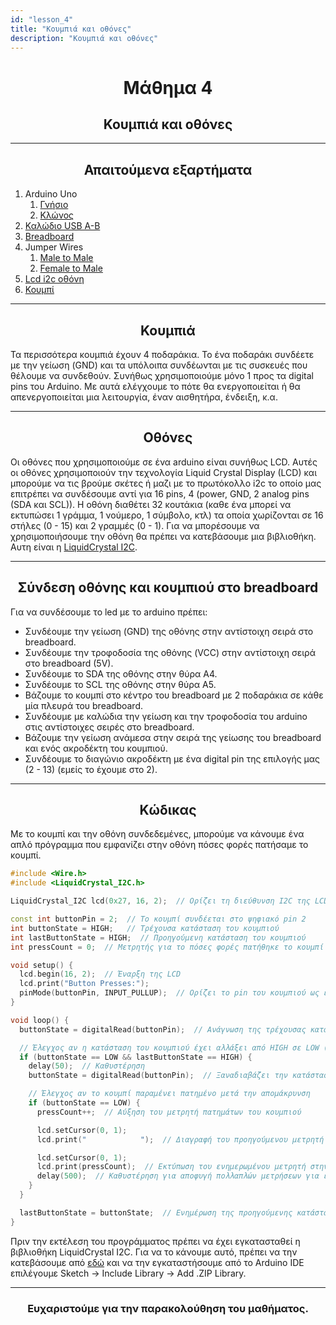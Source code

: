 ```yaml
---
id: "lesson_4"
title: "Κουμπιά και οθόνες"
description: "Κουμπιά και οθόνες"
---
```


<h1 style="text-align: center;"> Μάθημα 4 </h1>

<h2 style="text-align: center;"> Κουμπιά και οθόνες </h2>

---

<h2 style="text-align: center;"> Απαιτούμενα εξαρτήματα </h2>

1. Arduino Uno
    1. [Γνήσιο](https://grobotronics.com/arduino-uno-rev3.html)
    2. [Κλώνος](https://grobotronics.com/funduino-uno-rev3.html)
2. [Καλώδιο USB A-B](https://grobotronics.com/usb-2.0-a-b-1.8m.html)
3. [Breadboard](https://grobotronics.com/breadboard-400-tie-point-white-half-size.html)
4. Jumper Wires
    1. [Male to Male](https://grobotronics.com/jumper-wires-15cm-male-to-male-pack-of-10.html)
    2. [Female to Male](https://grobotronics.com/jumper-wires-15cm-female-to-male-pack-of-10.html)
5. [Lcd i2c οθόνη](https://grobotronics.com/basic-16x2-character-lcd-white-on-blue-5v-i2c-protocol.html)
6. [Κουμπί](https://grobotronics.com/tact-switch-6x6mm-5mm-4pins.html)

---

<h2 style="text-align: center;"> Κουμπιά </h2>

Τα περισσότερα κουμπιά έχουν 4 ποδαράκια. Το ένα ποδαράκι συνδέετε με την γείωση (GND) και τα υπόλοιπα συνδέωνται με τις συσκευές που θέλουμε να συνδεθούν. Συνήθως χρησιμοποιούμε μόνο 1 προς τα digital pins του Arduino.
Με αυτά ελέγχουμε το πότε θα ενεργοποιείται ή θα απενεργοποιείται μια λειτουργία, έναν αισθητήρα, ένδειξη, κ.α.

---

<h2 style="text-align: center;"> Οθόνες </h2>

Οι οθόνες που χρησιμοποιούμε σε ένα arduino είναι συνήθως LCD. 
Αυτές οι οθόνες χρησιμοποιούν την τεχνολογία Liquid Crystal Display (LCD) και μπορούμε να τις βρούμε σκέτες ή μαζι με το πρωτόκολλο i2c το οποίο μας επιτρέπει να συνδέσουμε αντί για 16 pins, 4 (power, GND, 2 analog pins (SDA και SCL)).
Η οθόνη διαθέτει 32 κουτάκια (καθε ένα μπορεί να εκτυπώσει 1 γράμμα, 1 νούμερο, 1 σύμβολο, κτλ) τα οποία χωρίζονται σε 16 στήλες (0 - 15) και 2 γραμμές (0 - 1).
Για να μπορέσουμε να χρησιμοποιήσουμε την οθόνη θα πρέπει να κατεβάσουμε μια βιβλιοθήκη. Αυτη είναι η [LiquidCrystal I2C](https://grobotronics.com/arduino-uno-rev3.html).

---

<h2 style="text-align: center;"> Σύνδεση οθόνης και κουμπιού στο breadboard </h2>

Για να συνδέσουμε το led με το arduino πρέπει:
- Συνδέουμε την γείωση (GND) της οθόνης στην αντίστοιχη σειρά στο breadboard.
- Συνδέουμε την τροφοδοσία της οθόνης (VCC) στην αντίστοιχη σειρά στο breadboard (5V).
- Συνδέουμε το SDA της οθόνης στην θύρα Α4.
- Συνδέουμε το SCL της οθόνης στην θύρα Α5.
- Βάζουμε το κουμπί στο κέντρο του breadboard με 2 ποδαράκια σε κάθε μία πλευρά του breadboard.
- Συνδέουμε με καλώδια την γείωση και την τροφοδοσία του arduino στις αντίστοιχες σειρές στο breadboard.
- Βάζουμε την γείωση ανάμεσα στην σειρά της γείωσης του breadboard και ενός ακροδέκτη του κουμπιού.
- Συνδέουμε το διαγώνιο ακροδέκτη με ένα digital pin της επιλογής μας (2 - 13) (εμείς το έχουμε στο 2).

---

<h2 style="text-align: center;"> Κώδικας </h2>

Με το κουμπί και την οθόνη συνδεδεμένες, μπορούμε να κάνουμε ένα απλό πρόγραμμα που εμφανίζει στην οθόνη πόσες φορές πατήσαμε το κουμπί.

```cpp
#include <Wire.h>
#include <LiquidCrystal_I2C.h>

LiquidCrystal_I2C lcd(0x27, 16, 2);  // Ορίζει τη διεύθυνση I2C της LCD ως 0x27

const int buttonPin = 2;  // Το κουμπί συνδέεται στο ψηφιακό pin 2
int buttonState = HIGH;   // Τρέχουσα κατάσταση του κουμπιού
int lastButtonState = HIGH;  // Προηγούμενη κατάσταση του κουμπιού
int pressCount = 0;  // Μετρητής για το πόσες φορές πατήθηκε το κουμπί

void setup() {
  lcd.begin(16, 2);  // Έναρξη της LCD
  lcd.print("Button Presses:");
  pinMode(buttonPin, INPUT_PULLUP);  // Ορίζει το pin του κουμπιού ως είσοδο με εσωτερική αντίσταση pull-up
}

void loop() {
  buttonState = digitalRead(buttonPin);  // Ανάγνωση της τρέχουσας κατάστασης του κουμπιού

  // Έλεγχος αν η κατάσταση του κουμπιού έχει αλλάξει από HIGH σε LOW (πάτημα κουμπιού)
  if (buttonState == LOW && lastButtonState == HIGH) {
    delay(50);  // Καθυστέρηση 
    buttonState = digitalRead(buttonPin);  // Ξαναδιαβάζει την κατάσταση του κουμπιού

    // Έλεγχος αν το κουμπί παραμένει πατημένο μετά την απομάκρυνση
    if (buttonState == LOW) {
      pressCount++;  // Αύξηση του μετρητή πατημάτων του κουμπιού

      lcd.setCursor(0, 1);
      lcd.print("            ");  // Διαγραφή του προηγούμενου μετρητή

      lcd.setCursor(0, 1);
      lcd.print(pressCount);  // Εκτύπωση του ενημερωμένου μετρητή στην LCD
      delay(500);  // Καθυστέρηση για αποφυγή πολλαπλών μετρήσεων για ένα μόνο πάτημα
    }
  }

  lastButtonState = buttonState;  // Ενημέρωση της προηγούμενης κατάστασης του κουμπιού
}
```

Πριν την εκτέλεση του προγράμματος πρέπει να έχει εγκατασταθεί η βιβλιοθήκη LiquidCrystal I2C.
Για να το κάνουμε αυτό, πρέπει να την κατεβάσουμε από [εδώ](https://downloads.arduino.cc/libraries/github.com/marcoschwartz/LiquidCrystal_I2C-1.1.2.zip)
και να την εγκαταστήσουμε από το Arduino IDE επιλέγουμε Sketch -> Include Library -> Add .ZIP Library.

---

<h3 style="text-align: center;"> Ευχαριστούμε για την παρακολούθηση του μαθήματος. </h3>